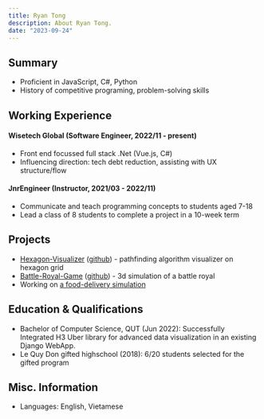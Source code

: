 ```yaml
---
title: Ryan Tong
description: About Ryan Tong.
date: "2023-09-24"
---
```


## Summary

- Proficient in JavaScript, C#, Python
- History of competitive programing, problem-solving skills

## Working Experience

#### Wisetech Global (Software Engineer, 2022/11 - present)

- Front end focussed full stack .Net (Vue.js, C#)
- Influencing direction: tech debt reduction, assisting with UX structure/flow

#### JnrEngineer (Instructor, 2021/03 - 2022/11)

- Communicate and teach programming concepts to students aged 7-18
- Lead a class of 8 students to complete a project in a 10-week term

## Projects

- [Hexagon-Visualizer](https://hexvisualizer.baotong.dev) ([github](https://github.com/tongxuanbao/hexagongrids-visualizer)) - pathfinding algorithm visualizer on hexagon grid
- [Battle-Royal-Game](https://www.youtube.com/watch?v=iXNu8gjXQ4Q) ([github](https://github.com/tongxuanbao/battle-royal-simulation)) - 3d simulation of a battle royal
- Working on [a food-delivery simulation](/blog/0-doordash-clone)

## Education & Qualifications

- Bachelor of Computer Science, QUT (Jun 2022): Successfully Integrated H3 Uber library for advanced data visualization in an existing Django WebApp.
- Le Quy Don gifted highschool (2018): 6/20 students selected for the gifted program

## Misc. Information

- Languages: English, Vietamese
